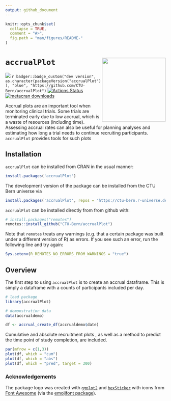 ```yaml
---
output: github_document
---
```


<!-- README.md is generated from README.Rmd. Please edit that file -->

```r
knitr::opts_chunk$set(
  collapse = TRUE,
  comment = "#>",
  fig.path = "man/figures/README-"
)
```

# `accrualPlot` <img src='man/figures/logo.png' align="right" width="200">


[![](https://www.r-pkg.org/badges/version/accrualPlot?color=green)](https://cran.r-project.org/package=accrualPlot)
`r badger::badge_custom("dev version", as.character(packageVersion("accrualPlot")), "blue", "https://github.com/CTU-Bern/accrualPlot")`
[![Actions Status](https://github.com/CTU-Bern/accrualPlot/workflows/R-CMD-check/badge.svg)](https://github.com/CTU-Bern/accrualPlot/actions)
<!-- ![travis](https://travis-ci.com/CTU-Bern/presize.svg?branch=master) -->
<!-- [![AppVeyor Build Status](https://ci.appveyor.com/api/projects/status/github/CTU-Bern/presize?branch=master&svg=true)](https://ci.appveyor.com/project/CTU-Bern/presize) -->
<!-- [![codecov](https://codecov.io/github/CTU-Bern/accrualPlot/branch/master/graphs/badge.svg)](https://codecov.io/github/CTU-Bern/accrualPlot) -->
[![metacran downloads](https://cranlogs.r-pkg.org/badges/grand-total/accrualPlot)](https://cran.r-project.org/package=accrualPlot)

Accrual plots are an important tool when monitoring clinical trials. Some trials are terminated early due to low accrual, which is a waste of resources (including time). Assessing accrual rates can also be useful for planning analyses and estimating how long a trial needs to continue recruiting participants.  `accrualPlot` provides tools for such plots

## Installation

`accrualPlot` can be installed from CRAN in the usual manner:

```r
install.packages('accrualPlot')
```

The development version of the package can be installed from the CTU Bern universe via

```r
install.packages('accrualPlot', repos = 'https://ctu-bern.r-universe.dev')
```

`accrualPlot` can be installed directly from from github with:

```r
# install.packages("remotes")
remotes::install_github("CTU-Bern/accrualPlot")
```

Note that `remotes` treats any warnings (e.g. that a certain package was built under a different version of R) as errors. If you see such an error, run the following line and try again:

```r
Sys.setenv(R_REMOTES_NO_ERRORS_FROM_WARNINGS = "true")
```

## Overview
The first step to using `accrualPlot` is to create an accrual dataframe. This is simply a dataframe with a counts of participants included per day.

```r
# load package
library(accrualPlot)

# demonstration data
data(accrualdemo)

df <- accrual_create_df(accrualdemo$date)

```

Cumulative and absolute recruitment plots , as well as a method to predict the time point of study completion, are included.

```r
par(mfrow = c(1,3))
plot(df, which = "cum")
plot(df, which = "abs")
plot(df, which = "pred", target = 300)
```

### Acknowledgements

The package logo was created with [`ggplot2`](https://ggplot2.tidyverse.org/) and [`hexSticker`](https://github.com/GuangchuangYu/hexSticker) with icons from [Font Awesome](https://fontawesome.com/) (via the [emojifont package](https://github.com/GuangchuangYu/emojifont)).
